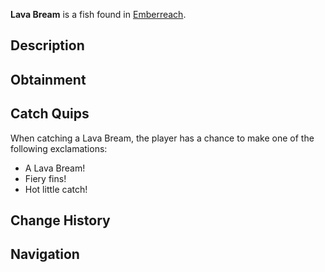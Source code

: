 {{FishInfobox
|image          = Lava Bream.png
|rarity         = Common
|sea            = Second Sea
|location       = [[Emberreach]]
|sublocation    = 
|sources        = Fishing Rod
|radar_location = 
|prog_speed     = +17
|xp             = 44
|weather        = Windy
|time           = 
|season         = Summer
|bait           = Insect
|base_weight    = 102
|base_value     = 93
|weight_range   = 66
|base_chance    = 92
|base_resil     = 57
}}
'''Lava Bream''' is a {{Rarity|Common}} fish found in [[Emberreach]].

== Description ==
{{Description|A dark fish, its fins aglow with the warmth of molten depths.|Bestiary Entry}}

== Obtainment ==
{{Description|It basks where the warm winds rage.|Bestiary Hint}}
{{Fish Availability|
Emberreach/Volcano
|top_rods      = 
Free Spirit Rod\475050.48\479112.03;
Azure Of Lagoon\416563.06\662700.29;
Firefly Rod\400056.38\718829.2;
Candy Cane Rod\394361.66\307480.22;
Fischer's Rod\394293.16\511314.1;
Plastic Rod\393960.54\510015.08;
Fast Rod\390103.41\510330.63;
Friendly Rod\364189.75\591671.65;
Blazebringer Rod\362891.93\574444.78;
Adventurer's Rod\349728.12\554317.3;
Astralhook Rod\379614.72\0;
Trident Rod\369347.06\356589.51;
Steady Rod\367050.81\258467.1;
Verdant Shear Rod\343188.92\387155;
No-Life Rod\298441.2\292075.16;
Ethereal Prism Rod\279846.34\370635.25;
Seraphic Rod\276755.37\267196.01;
Challenger's Rod\267304.5\261098.39;
Rod Of The Forgotten Fang\265193.28\256338.59;
Depthseeker Rod\264979.06\264240.95;
Rod Of The Exalted One\262902.37\310667.22;
Avalanche Rod\261841.57\261130.72;
Rod Of The Depths\260630.91\252928.84;
Volcanic Rod\260554.88\256755.12;
Zeus Rod\259525.29\255740.55
|recommended   = Free Spirit Rod
}}

== Catch Quips ==
When catching a Lava Bream, the player has a chance to make one of the following exclamations:
* A Lava Bream!
* Fiery fins!
* Hot little catch!

== Change History ==
{{Change History|{{subst:Current Version}}}}

== Navigation ==
{{Fish Navbox|Emberreach}}